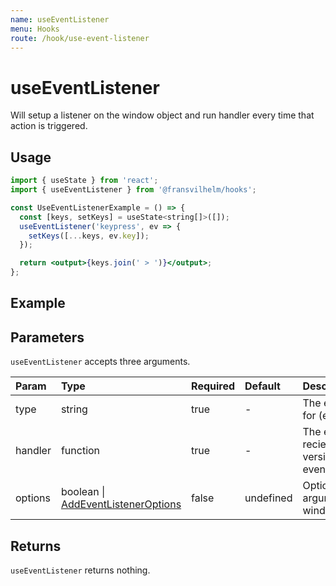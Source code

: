 ```yaml
---
name: useEventListener
menu: Hooks
route: /hook/use-event-listener
---
```



# useEventListener

Will setup a listener on the window object and run handler every time that
action is triggered.

## Usage

```jsx
import { useState } from 'react';
import { useEventListener } from '@fransvilhelm/hooks';

const UseEventListenerExample = () => {
  const [keys, setKeys] = useState<string[]>([]);
  useEventListener('keypress', ev => {
    setKeys([...keys, ev.key]);
  });

  return <output>{keys.join(' > ')}</output>;
};
```

## Example

<Playground>
  <UseEventListenerExample />
</Playground>

## Parameters

`useEventListener` accepts three arguments.

| Param   | Type                                                                               | Required | Default   | Description                                                            |
| :------ | :--------------------------------------------------------------------------------- | :------- | :-------- | :--------------------------------------------------------------------- |
| type    | string                                                                             | true     | -         | The event type to listen for (e.g. `scroll`, `keypress`)               |
| handler | function                                                                           | true     | -         | The event handler, recieving an untouched version of the emitted event |
| options | boolean \| [AddEventListenerOptions](https://github.com/WICG/EventListenerOptions) | false    | undefined | Options to provide as last arguments to window.addEventListener        |

## Returns

`useEventListener` returns nothing.

